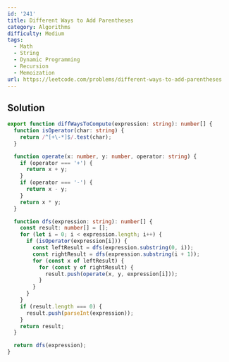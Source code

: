 ```yaml
---
id: '241'
title: Different Ways to Add Parentheses
category: Algorithms
difficulty: Medium
tags:
  - Math
  - String
  - Dynamic Programming
  - Recursion
  - Memoization
url: https://leetcode.com/problems/different-ways-to-add-parentheses
---
```


## Solution

```typescript showLineNumbers
export function diffWaysToCompute(expression: string): number[] {
  function isOperator(char: string) {
    return /^[+\-*]$/.test(char);
  }

  function operate(x: number, y: number, operator: string) {
    if (operator === '+') {
      return x + y;
    }
    if (operator === '-') {
      return x - y;
    }
    return x * y;
  }

  function dfs(expression: string): number[] {
    const result: number[] = [];
    for (let i = 0; i < expression.length; i++) {
      if (isOperator(expression[i])) {
        const leftResult = dfs(expression.substring(0, i));
        const rightResult = dfs(expression.substring(i + 1));
        for (const x of leftResult) {
          for (const y of rightResult) {
            result.push(operate(x, y, expression[i]));
          }
        }
      }
    }
    if (result.length === 0) {
      result.push(parseInt(expression));
    }
    return result;
  }

  return dfs(expression);
}
```
